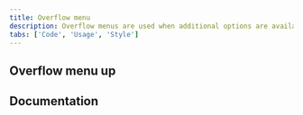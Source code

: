 ```yaml
---
title: Overflow menu
description: Overflow menus are used when additional options are available to the user and there is a space constraint.
tabs: ['Code', 'Usage', 'Style']
---
```



<ComponentCode
  name="Overflow menu"
  component="overflow-menu"
  variation="overflow-menu"
  hasReactVersion="overflowmenu--basic"
  hasVueVersion="overflowmenu--default"
  hasAngularVersion="?path=/story/overflow-menu--basic"
  codepen="PgNGop"></ComponentCode>

## Overflow menu up

<ComponentCode
  name="Overflow menu up"
  component="overflow-menu"
  variation="overflow-menu--up"
  hasReactVersion="overflowmenu--basic"
  hasVueVersion="overflowmenu--default&knob-up=true"
  codepen="ZZWpbV"></ComponentCode>

## Documentation

<ComponentDocs component="overflow-menu"></ComponentDocs>
